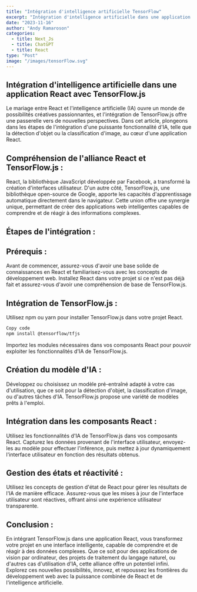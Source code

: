 ```yaml
---
title: "Intégration d'intelligence artificielle TensorFlow"
excerpt: "Intégration d'intelligence artificielle dans une application React avec ChatGPT-3"
date: "2023-11-16"
author: "Andy Ramaroson"
categories:
  - title: Next_Js
  - title: ChatGPT
  - title: React
type: "Post"
image: "/images/tensorFlow.svg"
---
```


## Intégration d'intelligence artificielle dans une application React avec TensorFlow.js
Le mariage entre React et l'intelligence artificielle (IA) ouvre un monde de possibilités créatives passionnantes, et l'intégration de TensorFlow.js offre une passerelle vers de nouvelles perspectives. Dans cet article, plongeons dans les étapes de l'intégration d'une puissante fonctionnalité d'IA, telle que la détection d'objet ou la classification d'image, au cœur d'une application React.

## Compréhension de l'alliance React et TensorFlow.js :

React, la bibliothèque JavaScript développée par Facebook, a transformé la création d'interfaces utilisateur. D'un autre côté, TensorFlow.js, une bibliothèque open-source de Google, apporte les capacités d'apprentissage automatique directement dans le navigateur. Cette union offre une synergie unique, permettant de créer des applications web intelligentes capables de comprendre et de réagir à des informations complexes.

## Étapes de l'intégration :

## Prérequis :
Avant de commencer, assurez-vous d'avoir une base solide de connaissances en React et familiarisez-vous avec les concepts de développement web. Installez React dans votre projet si ce n'est pas déjà fait et assurez-vous d'avoir une compréhension de base de TensorFlow.js.

## Intégration de TensorFlow.js :
Utilisez npm ou yarn pour installer TensorFlow.js dans votre projet React.

```bash
Copy code
npm install @tensorflow/tfjs
```
Importez les modules nécessaires dans vos composants React pour pouvoir exploiter les fonctionnalités d'IA de TensorFlow.js.

## Création du modèle d'IA :
Développez ou choisissez un modèle pré-entraîné adapté à votre cas d'utilisation, que ce soit pour la détection d'objet, la classification d'image, ou d'autres tâches d'IA. TensorFlow.js propose une variété de modèles prêts à l'emploi.

## Intégration dans les composants React :
Utilisez les fonctionnalités d'IA de TensorFlow.js dans vos composants React. Capturez les données provenant de l'interface utilisateur, envoyez-les au modèle pour effectuer l'inférence, puis mettez à jour dynamiquement l'interface utilisateur en fonction des résultats obtenus.

## Gestion des états et réactivité :
Utilisez les concepts de gestion d'état de React pour gérer les résultats de l'IA de manière efficace. Assurez-vous que les mises à jour de l'interface utilisateur sont réactives, offrant ainsi une expérience utilisateur transparente.

## Conclusion :

En intégrant TensorFlow.js dans une application React, vous transformez votre projet en une interface intelligente, capable de comprendre et de réagir à des données complexes. Que ce soit pour des applications de vision par ordinateur, des projets de traitement du langage naturel, ou d'autres cas d'utilisation d'IA, cette alliance offre un potentiel infini. Explorez ces nouvelles possibilités, innovez, et repoussez les frontières du développement web avec la puissance combinée de React et de l'intelligence artificielle.
